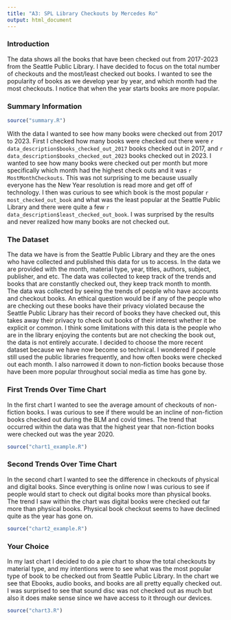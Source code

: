 ```yaml
---
title: "A3: SPL Library Checkouts by Mercedes Ro"
output: html_document
---
```


### Introduction

The data shows all the books that have been checked out from 2017-2023 from the Seattle Public Library. I have decided to focus on the total number of checkouts and the most/least checked out books. I wanted to see the popularity of books as we develop year by year, and which month had the most checkouts. I notice that when the year starts books are more popular.

### Summary Information

```r
source("summary.R")
```

With the data I wanted to see how many books were checked out from 2017 to 2023. First I checked how many books were checked out there were `r data_description$books_checked_out_2017` books checked out in 2017, and `r data_description$books_checked_out_2023` books checked out in 2023. I wanted to see how many books were checked out per month but more specifically which month had the highest check outs and it was `r MostMonthCheckouts`. This was not surprising to me because usually everyone has the New Year resolution is read more and get off of technology. I then was curious to see which book is the most popular `r most_checked_out_book` and what was the least popular at the Seattle Public Library and there were quite a few `r data_description$least_checked_out_book`. I was surprised by the results and never realized how many books are not checked out.

### The Dataset

The data we have is from the Seattle Public Library and they are the ones who have collected and published this data for us to access. In the data we are provided with the month, material type, year, titles, authors, subject, publisher, and etc. The data was collected to keep track of the trends and books that are constantly checked out, they keep track month to month. The data was collected by seeing the trends of people who have accounts and checkout books. An ethical question would be if any of the people who are checking out these books have their privacy violated because the Seattle Public Library has their record of books they have checked out, this takes away their privacy to check out books of their interest whether it be explicit or common. I think some limitations with this data is the people who are in the library enjoying the contents but are not checking the book out, the data is not entirely accurate. I decided to choose the more recent dataset because we have now become so technical. I wondered if people still used the public libraries frequently, and how often books were checked out each month. I also narrowed it down to non-fiction books because those have been more popular throughout social media as time has gone by.

### First Trends Over Time Chart

In the first chart I wanted to see the average amount of checkouts of non-fiction books. I was curious to see if there would be an incline of non-fiction books checked out during the BLM and covid times. The trend that occurred within the data was that the highest year that non-fiction books were checked out was the year 2020.

```r
source("chart1_example.R")
```

### Second Trends Over Time Chart

In the second chart I wanted to see the difference in checkouts of physical and digital books. Since everything is online now I was curious to see if people would start to check out digital books more than physical books. The trend I saw within the chart was digital books were checked out far more than physical books. Physical book checkout seems to have declined quite as the year has gone on.

```r
source("chart2_example.R")
```

### Your Choice

In my last chart I decided to do a pie chart to show the total checkouts by material type, and my intentions were to see what was the most popular type of book to be checked out from Seattle Public Library. In the chart we see that Ebooks, audio books, and books are all pretty equally checked out. I was surprised to see that sound disc was not checked out as much but also it does make sense since we have access to it through our devices.

```r
source("chart3.R")
```
